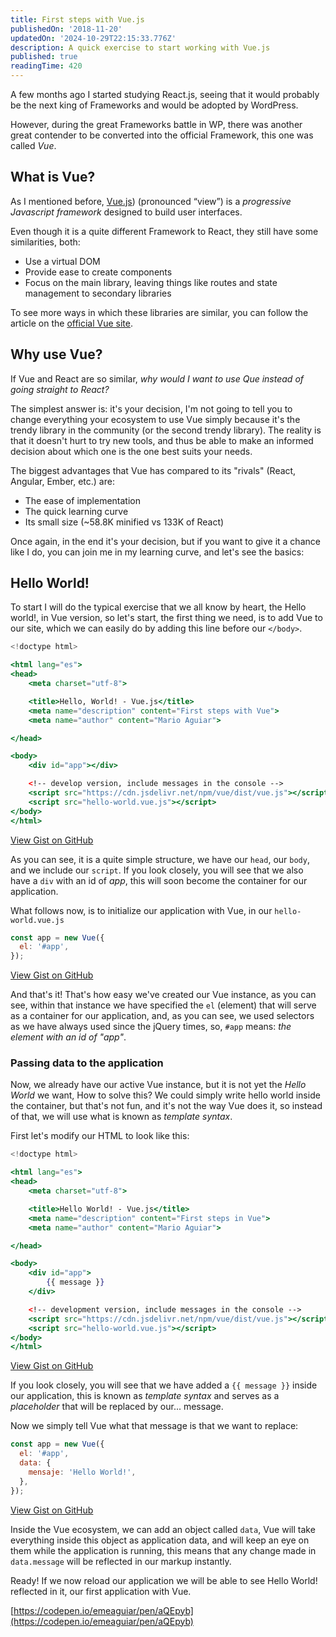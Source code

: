 ```yaml
---
title: First steps with Vue.js
publishedOn: '2018-11-20'
updatedOn: '2024-10-29T22:15:33.776Z'
description: A quick exercise to start working with Vue.js
published: true
readingTime: 420
---
```


A few months ago I started studying React.js, seeing that it would probably be the
next king of Frameworks and would be adopted by WordPress.

However, during the great Frameworks battle in WP, there was another great
contender to be converted into the official Framework, this one was called _Vue_.

## What is Vue?

As I mentioned before, [Vue.js](https://vuejs.org/)) (pronounced “view”) is a
_progressive Javascript framework_ designed to build user interfaces.

Even though it is a quite different Framework to React, they still have some similarities, both:

- Use a virtual DOM
- Provide ease to create components
- Focus on the main library, leaving things like routes and state management to secondary libraries

To see more ways in which these libraries are similar, you can follow the article
on the [official Vue site](https://vuejs.org/v2/guide/comparison.html).

## Why use Vue?

If Vue and React are so similar, _why would I want to use Que instead of going straight to React?_

The simplest answer is: it's your decision, I'm not going to tell you to change everything
your ecosystem to use Vue simply because it's the trendy library in the community
(or the second trendy library). The reality is that it doesn't hurt to try
new tools, and thus be able to make an informed decision about which one is the one
best suits your needs.

The biggest advantages that Vue has compared to its "rivals" (React, Angular, Ember, etc.) are:

- The ease of implementation
- The quick learning curve
- Its small size (~58.8K minified vs 133K of React)

Once again, in the end it's your decision, but if you want to give it a chance like
I do, you can join me in my learning curve, and let's see the basics:

## Hello World!

To start I will do the typical exercise that we all know by heart,
the Hello world!, in Vue version, so let's start, the first thing we need,
is to add Vue to our site, which we can easily do by adding this
line before our `</body>`.

```jsx
<!doctype html>

<html lang="es">
<head>
	<meta charset="utf-8">

    <title>Hello, World! - Vue.js</title>
    <meta name="description" content="First steps with Vue">
    <meta name="author" content="Mario Aguiar">

</head>

<body>
	<div id="app"></div>

	<!-- develop version, include messages in the console -->
	<script src="https://cdn.jsdelivr.net/npm/vue/dist/vue.js"></script>
	<script src="hello-world.vue.js"></script>
</body>
</html>
```

[View Gist on GitHub](https://gist.github.com/emeaguiar/955748ddd6c3d3bfeafb5864bc3a49c1)

As you can see, it is a quite simple structure, we have our `head`, our
`body`, and we include our `script`. If you look closely, you will see that we also have a
`div` with an id of _app_, this will soon become the container for our application.

What follows now, is to initialize our application with Vue, in our `hello-world.vue.js`

```js
const app = new Vue({
  el: '#app',
});
```

[View Gist on GitHub](https://gist.github.com/emeaguiar/80dd3310e5fe7df684d162563dfb9a6a)

And that's it! That's how easy we've created our Vue instance, as you can see,
within that instance we have specified the `el` (element) that will serve as a container
for our application, and, as you can see, we used selectors as we
have always used since the jQuery times, so, `#app` means: _the element
with an id of "app"_.

### Passing data to the application

Now, we already have our active Vue instance, but it is not yet the _Hello World_ we want,
How to solve this? We could simply write hello world inside the container,
but that's not fun, and it's not the way Vue does it, so instead of that,
we will use what is known as _template syntax_.

First let's modify our HTML to look like this:

```jsx
<!doctype html>

<html lang="es">
<head>
	<meta charset="utf-8">

    <title>Hello World! - Vue.js</title>
    <meta name="description" content="First steps in Vue">
    <meta name="author" content="Mario Aguiar">

</head>

<body>
	<div id="app">
		{{ message }}
	</div>

	<!-- development version, include messages in the console -->
	<script src="https://cdn.jsdelivr.net/npm/vue/dist/vue.js"></script>
	<script src="hello-world.vue.js"></script>
</body>
</html>
```

[View Gist on GitHub](https://gist.github.com/emeaguiar/a186ca9068e400268a5beababfea51c0)

If you look closely, you will see that we have added a `{{ message }}` inside our
application, this is known as _template syntax_ and serves as a _placeholder_ that
will be replaced by our... message.

Now we simply tell Vue what that message is that we want to replace:

```jsx
const app = new Vue({
  el: '#app',
  data: {
    mensaje: 'Hello World!',
  },
});
```

[View Gist on GitHub](https://gist.github.com/emeaguiar/3fa91a278976eda148a448d494ad680b)

Inside the Vue ecosystem, we can add an object called `data`, Vue will take
everything inside this object as application data, and will keep an eye on them
while the application is running, this means that any change made in `data.message`
will be reflected in our markup instantly.

Ready! If we now reload our application we will be able to see Hello World! reflected in it, our first application with Vue.

[https://codepen.io/emeaguiar/pen/aQEpyb](https://codepen.io/emeaguiar/pen/aQEpyb)
